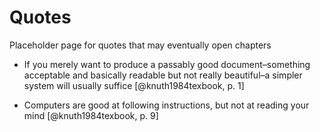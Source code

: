 # Quotes

Placeholder page for quotes that may eventually open chapters

+ If you merely want to produce a passably good document--something acceptable and basically readable but not really beautiful--a simpler system will usually suffice [@knuth1984texbook, p. 1]

+ Computers are good at following instructions, but not at reading your mind [@knuth1984texbook, p. 9]

